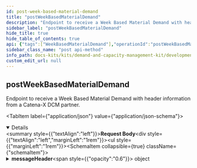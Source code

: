 ```yaml
---
id: post-week-based-material-demand
title: "postWeekBasedMaterialDemand"
description: "Endpoint to receive a Week Based Material Demand with header information from a Catena-X DCM partner."
sidebar_label: "postWeekBasedMaterialDemand"
hide_title: true
hide_table_of_contents: true
api: {"tags":["WeekBasedMaterialDemand"],"operationId":"postWeekBasedMaterialDemand","description":"Endpoint to receive a Week Based Material Demand with header information from a Catena-X DCM partner.","requestBody":{"content":{"application/json":{"schema":{"description":"An entity that combines the WeekBasedMaterialDemand with the message header data model in order to be compliant with the DCM standard for the exchange of a material demand.","type":"object","properties":{"messageHeader":{"description":"The Capacity Group ID uniquely identifies the capacity group within the business relationship between a supplier and its customer.","type":"object","properties":{"header":{"description":"Contains standardized attributes for message processing common across several use cases.","type":"object","properties":{"messageId":{"description":"Unique ID identifying the message. The purpose of the ID is to uniquely identify a single message, therefore it MUST not be reused.","type":"string","pattern":"(^[0-9a-fA-F]{8}-[0-9a-fA-F]{4}-[0-9a-fA-F]{4}-[0-9a-fA-F]{4}-[0-9a-fA-F]{12}$)|(^urn:uuid:[0-9a-fA-F]{8}-[0-9a-fA-F]{4}-[0-9a-fA-F]{4}-[0-9a-fA-F]{4}-[0-9a-fA-F]{12}$)"},"context":{"description":"Information about the context the message should be considered in.\nThe value MUST consist of two parts: an identifier of the context (e.g. business domain, etc.) followed by a version number.\nBoth the identifier and the version number MUST correspond to the content of the message.\nIf the content of a message is described by an aspect model available in the Catena-X Semantic Hub, then the unique identifier of this semantic model (e.g. urn:samm:io.catenax.<ASPECT-MODEL-NAME>:1.x.x) MUST be used as a value of the context field. This is considered the default case.\nIn all other cases the value of the context field MUST follow the pattern <domain>-<subdomain>-<object>:<[major] version> (e.g. TRACE-QM-Alert:1.x.x).\nVersioning only refers to major versions in both default and fallback cases.\nNote: The version of the message's header is specified in the version field.","type":"string"},"sentDateTime":{"description":"Time zone aware timestamp holding the date and the time the message was sent by the sending party. The value MUST be formatted according to the ISO 8601 standard","type":"string","pattern":"-?([1-9][0-9]{3,}|0[0-9]{3})-(0[1-9]|1[0-2])-(0[1-9]|[12][0-9]|3[01])T(([01][0-9]|2[0-3]):[0-5][0-9]:[0-5][0-9](\\.[0-9]+)?|(24:00:00(\\.0+)?))(Z|(\\+|-)((0[0-9]|1[0-3]):[0-5][0-9]|14:00))?"},"senderBpn":{"description":"The Business Partner Number of the sending party. The value MUST be a valid BPN. BPNA and BPNS are not allowed. Applicable constraints are defined in the corresponding standard","type":"string","pattern":"^BPNL[a-zA-Z0-9]{12}$"},"receiverBpn":{"description":"The Business Partner Number of the receiving party. The value MUST be a valid BPN. BPNA and BPNS are not allowed. Applicable constraints are defined in the corresponding standard.","type":"string","pattern":"^BPNL[a-zA-Z0-9]{12}$"},"expectedResponseBy":{"description":"Time zone aware timestamp holding the date and time by which the sending party expects a certain type of response from the receiving party. The meaning and interpretation of the fields's value are context-bound and MUST therefore be defined by any business domain or platform capability making use of it. The value MUST be formatted according to the ISO 8601 standard","type":"string","pattern":"-?([1-9][0-9]{3,}|0[0-9]{3})-(0[1-9]|1[0-2])-(0[1-9]|[12][0-9]|3[01])T(([01][0-9]|2[0-3]):[0-5][0-9]:[0-5][0-9](\\.[0-9]+)?|(24:00:00(\\.0+)?))(Z|(\\+|-)((0[0-9]|1[0-3]):[0-5][0-9]|14:00))?"},"relatedMessageId":{"description":"Unique ID identifying a message somehow related to the current one","type":"string","pattern":"(^[0-9a-fA-F]{8}-[0-9a-fA-F]{4}-[0-9a-fA-F]{4}-[0-9a-fA-F]{4}-[0-9a-fA-F]{12}$)|(^urn:uuid:[0-9a-fA-F]{8}-[0-9a-fA-F]{4}-[0-9a-fA-F]{4}-[0-9a-fA-F]{4}-[0-9a-fA-F]{12}$)"},"version":{"description":"The unique identifier of the aspect model defining the structure and the semantics of the message's header. The version number should reflect the versioning schema of aspect models in Catena-X.","type":"string","pattern":"^(0|[1-9][0-9]*).(0|[1-9][0-9]*).(0|[1-9][0-9]*)(-(0|[1-9A-Za-z-][0-9A-Za-z-]*)(.[0-9A-Za-z-]+)*)?([0-9A-Za-z-]+(.[0-9A-Za-z-]+)*)?$"}},"required":["messageId","context","sentDateTime","senderBpn","receiverBpn","version"]}},"required":["header"]},"content":{"description":"Bundles all business objects in this property.","type":"object","properties":{"informationObject":{"description":"Property to collect all transferred business objects.","type":"array","items":{"description":"The requirements of a customer towards a specific supplier for a specific material. Each material demand is unique by its Customer, Supplier and Material Number.","type":"object","properties":{"materialDemandId":{"description":"The Material Demand ID uniquely identifies the material demand within the business relationship between a customer and its supplier.","type":"string","pattern":"(^[0-9a-fA-F]{8}-[0-9a-fA-F]{4}-[0-9a-fA-F]{4}-[0-9a-fA-F]{4}-[0-9a-fA-F]{12}$)|(^urn:uuid:[0-9a-fA-F]{8}-[0-9a-fA-F]{4}-[0-9a-fA-F]{4}-[0-9a-fA-F]{4}-[0-9a-fA-F]{12}$)"},"demandSeries":{"description":"The demands for a dedicated material in a given time period of a given demand rate, distinguished by their demand location and demand category.","type":"array","items":{"description":"Encapsulates the demand series related information.","type":"object","properties":{"customerLocation":{"description":"The Business Partner Number Site (BPNS) of the site at which the customer needs the specified material for this demand series.","type":"string","pattern":"^BPNS[a-zA-Z0-9]{12}$"},"demandCategory":{"description":"Type of demand for this demand series.","type":"object","oneOf":[{"type":"object","properties":{"demandCategoryCode":{"description":"The code identifying a demand category.","type":"string","enum":["0001"]}},"required":["demandCategoryCode"]},{"type":"object","properties":{"demandCategoryCode":{"description":"The code identifying a demand category.","type":"string","enum":["A1S1"]}},"required":["demandCategoryCode"]},{"type":"object","properties":{"demandCategoryCode":{"description":"The code identifying a demand category.","type":"string","enum":["SR99"]}},"required":["demandCategoryCode"]},{"type":"object","properties":{"demandCategoryCode":{"description":"The code identifying a demand category.","type":"string","enum":["PI01"]}},"required":["demandCategoryCode"]},{"type":"object","properties":{"demandCategoryCode":{"description":"The code identifying a demand category.","type":"string","enum":["OS01"]}},"required":["demandCategoryCode"]},{"type":"object","properties":{"demandCategoryCode":{"description":"The code identifying a demand category.","type":"string","enum":["OI01"]}},"required":["demandCategoryCode"]},{"type":"object","properties":{"demandCategoryCode":{"description":"The code identifying a demand category.","type":"string","enum":["ED01"]}},"required":["demandCategoryCode"]},{"type":"object","properties":{"demandCategoryCode":{"description":"The code identifying a demand category.","type":"string","enum":["PO01"]}},"required":["demandCategoryCode"]}]},"demands":{"description":"A time series with a specified demand rate along a given time period to describe the demand values for this demand series.","type":"array","items":{"description":"A single demand for a given point in time according to the demand rate.","type":"object","properties":{"demand":{"description":" Quantity of materials required in the specified point in time according specified demand rate. This demand should be as close as possible to demand that is derived from the actual production program.","type":"number","maximum":1000000000000000000,"exclusiveMaximum":false,"minimum":0,"exclusiveMinimum":false},"pointInTime":{"description":"Defines the start of the demand rate as a point in time. The point in time must be interpreted according to the demand rate.","type":"string","format":"date"}},"required":["demand","pointInTime"]},"uniqueItems":true},"expectedSupplierLocation":{"description":"The Business Partner Number Site (BPNS) of the site from where the customer expects the supplier to fulfill the demands of the demand series. The value is used for informational purposes only and is therefore not binding for the supplier.","type":"string","pattern":"^BPNS[a-zA-Z0-9]{12}$"}},"required":["customerLocation","demandCategory","demands"]},"uniqueItems":true},"customer":{"description":"The Business Partner Number Legal Entity (BPNL) of the party requesting materials from a supplier.","type":"string","pattern":"^BPNL[a-zA-Z0-9]{12}$"},"supplier":{"description":"The Business Partner Number Legal Entity (BPNL) of the party providing materials to a customer.","type":"string","pattern":"^BPNL[a-zA-Z0-9]{12}$"},"unitOfMeasure":{"description":"Unit of measurement for demand quantities.","type":"string","pattern":"[a-zA-Z]*:[a-zA-Z]+","enum":["unit:piece","unit:set","unit:pair","unit:page","unit:cycle","unit:kilowattHour","unit:gram","unit:kilogram","unit:tonneMetricTon","unit:tonUsOrShortTonUkorus","unit:ounceAvoirdupois","unit:pound","unit:metre","unit:centimetre","unit:kilometre","unit:inch","unit:foot","unit:yard","unit:squareCentimetre","unit:squareMetre","unit:squareInch","unit:squareFoot","unit:squareYard","unit:cubicCentimetre","unit:cubicMetre","unit:cubicInch","unit:cubicFoot","unit:cubicYard","unit:litre","unit:millilitre","unit:hectolitre","unit:secondUnitOfTime","unit:minuteUnitOfTime","unit:hourUnitOfTime","unit:day"]},"materialNumberCustomer":{"description":"Material identifier as assigned by customer. This material number identifies the material (as planned) in customer's database. Must be unique for each Material Demand in the customer-supplier relationship.","type":"string"},"materialNumberSupplier":{"description":"Material identifier as assigned by supplier. This material number identifies the material (as planned) in supplier's database.","type":"string"},"materialDescriptionCustomer":{"description":"Description of the material.","type":"string"},"changedAt":{"description":"Point in time when the content (any property according to the data model) of the material demand was changed, at the customer, either by a human user or an automated process.","type":"string","format":"date-time"},"materialGlobalAssetId":{"description":"Identifier used uniquely to identify part type twin.","type":"string","pattern":"(^[0-9a-fA-F]{8}-[0-9a-fA-F]{4}-[0-9a-fA-F]{4}-[0-9a-fA-F]{4}-[0-9a-fA-F]{12}$)|(^urn:uuid:[0-9a-fA-F]{8}-[0-9a-fA-F]{4}-[0-9a-fA-F]{4}-[0-9a-fA-F]{4}-[0-9a-fA-F]{12}$)"},"unitOfMeasureIsOmitted":{"description":"Explicit indicator of whether the unit of measure is left out of the payload intentionally. If \"true\" it means the sending application sends demand values without unit of measure intentionally and the unit of measure MUST NOT be contained in the payload. If \"false\" a unit of measure MUST be supplied.","type":"boolean"},"materialDemandIsInactive":{"description":"Indicates that this material demand is currently not in use/maintained by the supplier.","type":"boolean"}},"required":["materialDemandId","demandSeries","customer","supplier","materialNumberCustomer","materialDescriptionCustomer","changedAt","unitOfMeasureIsOmitted","materialDemandIsInactive"]},"uniqueItems":true}}}}}}}},"responses":{"200":{"description":"OK"},"201":{"description":"Created"},"400":{"description":"Bad request"},"401":{"description":"Unauthorized"},"403":{"description":"Forbidden"},"405":{"description":"Method not allowed"},"422":{"description":"Unprocessable Entity"},"503":{"description":"Service Unavailable"}},"method":"post","path":"/internal-dcm-application-week-based-material-demand-post-endpoint","jsonRequestBodyExample":{"messageHeader":{"header":{"messageId":"string","context":"string","sentDateTime":"string","senderBpn":"string","receiverBpn":"string","expectedResponseBy":"string","relatedMessageId":"string","version":"string"}},"content":{"informationObject":[{"materialDemandId":"string","demandSeries":[{"customerLocation":"string","demandCategory":{"demandCategoryCode":"0001"},"demands":[{"demand":0,"pointInTime":"2024-07-08"}],"expectedSupplierLocation":"string"}],"customer":"string","supplier":"string","unitOfMeasure":"unit:piece","materialNumberCustomer":"string","materialNumberSupplier":"string","materialDescriptionCustomer":"string","changedAt":"2024-07-08","materialGlobalAssetId":"string","unitOfMeasureIsOmitted":true,"materialDemandIsInactive":true}]}},"info":{"title":"Catena-X DCM Week Based Material Demand","description":"Open API documentation for the Catena-X DCM Week Based Material Demand","version":"3.0.0"},"postman":{"name":"post Week Based Material Demand","description":{"content":"Endpoint to receive a Week Based Material Demand with header information from a Catena-X DCM partner.","type":"text/plain"},"url":{"path":["internal-dcm-application-week-based-material-demand-post-endpoint"],"host":["{{baseUrl}}"],"query":[],"variable":[]},"header":[{"key":"Content-Type","value":"application/json"}],"method":"POST","body":{"mode":"raw","raw":"\"\"","options":{"raw":{"language":"json"}}}}}
sidebar_class_name: "post api-method"
info_path: docs-kits/kits/demand-and-capacity-management-kit/development-view/plugin-generated-material-demand-api/catena-x-dcm-week-based-material-demand
custom_edit_url: null
---
```



## postWeekBasedMaterialDemand



Endpoint to receive a Week Based Material Demand with header information from a Catena-X DCM partner.

<MimeTabs><TabItem label={"application/json"} value={"application/json-schema"}><details style={{}} data-collapsed={false} open={true}><summary style={{"textAlign":"left"}}><strong>Request Body</strong></summary><div style={{"textAlign":"left","marginLeft":"1rem"}}></div><ul style={{"marginLeft":"1rem"}}><SchemaItem collapsible={true} className={"schemaItem"}><details style={{}}><summary style={{}}><strong>messageHeader</strong><span style={{"opacity":"0.6"}}> object</span></summary><div style={{"marginLeft":"1rem"}}><div style={{"marginTop":".5rem","marginBottom":".5rem"}}>

The Capacity Group ID uniquely identifies the capacity group within the business relationship between a supplier and its customer.

</div><SchemaItem collapsible={true} className={"schemaItem"}><details style={{}}><summary style={{}}><strong>header</strong><span style={{"opacity":"0.6"}}> object</span><strong style={{"fontSize":"var(--ifm-code-font-size)","color":"var(--openapi-required)"}}> required</strong></summary><div style={{"marginLeft":"1rem"}}><div style={{"marginTop":".5rem","marginBottom":".5rem"}}>

Contains standardized attributes for message processing common across several use cases.

</div><SchemaItem collapsible={false} name={"messageId"} required={true} deprecated={undefined} schemaDescription={"Unique ID identifying the message. The purpose of the ID is to uniquely identify a single message, therefore it MUST not be reused."} schemaName={"string"} qualifierMessage={"**Possible values:** Value must match regular expression `(^[0-9a-fA-F]{8}-[0-9a-fA-F]{4}-[0-9a-fA-F]{4}-[0-9a-fA-F]{4}-[0-9a-fA-F]{12}$)|(^urn:uuid:[0-9a-fA-F]{8}-[0-9a-fA-F]{4}-[0-9a-fA-F]{4}-[0-9a-fA-F]{4}-[0-9a-fA-F]{12}$)`"} defaultValue={undefined}></SchemaItem><SchemaItem collapsible={false} name={"context"} required={true} deprecated={undefined} schemaDescription={"Information about the context the message should be considered in.\nThe value MUST consist of two parts: an identifier of the context (e.g. business domain, etc.) followed by a version number.\nBoth the identifier and the version number MUST correspond to the content of the message.\nIf the content of a message is described by an aspect model available in the Catena-X Semantic Hub, then the unique identifier of this semantic model (e.g. urn:samm:io.catenax.<ASPECT-MODEL-NAME>:1.x.x) MUST be used as a value of the context field. This is considered the default case.\nIn all other cases the value of the context field MUST follow the pattern <domain>-<subdomain>-<object>:<[major] version> (e.g. TRACE-QM-Alert:1.x.x).\nVersioning only refers to major versions in both default and fallback cases.\nNote: The version of the message's header is specified in the version field."} schemaName={"string"} qualifierMessage={undefined} defaultValue={undefined}></SchemaItem><SchemaItem collapsible={false} name={"sentDateTime"} required={true} deprecated={undefined} schemaDescription={"Time zone aware timestamp holding the date and the time the message was sent by the sending party. The value MUST be formatted according to the ISO 8601 standard"} schemaName={"string"} qualifierMessage={"**Possible values:** Value must match regular expression `-?([1-9][0-9]{3,}|0[0-9]{3})-(0[1-9]|1[0-2])-(0[1-9]|[12][0-9]|3[01])T(([01][0-9]|2[0-3]):[0-5][0-9]:[0-5][0-9](\\.[0-9]+)?|(24:00:00(\\.0+)?))(Z|(\\+|-)((0[0-9]|1[0-3]):[0-5][0-9]|14:00))?`"} defaultValue={undefined}></SchemaItem><SchemaItem collapsible={false} name={"senderBpn"} required={true} deprecated={undefined} schemaDescription={"The Business Partner Number of the sending party. The value MUST be a valid BPN. BPNA and BPNS are not allowed. Applicable constraints are defined in the corresponding standard"} schemaName={"string"} qualifierMessage={"**Possible values:** Value must match regular expression `^BPNL[a-zA-Z0-9]{12}$`"} defaultValue={undefined}></SchemaItem><SchemaItem collapsible={false} name={"receiverBpn"} required={true} deprecated={undefined} schemaDescription={"The Business Partner Number of the receiving party. The value MUST be a valid BPN. BPNA and BPNS are not allowed. Applicable constraints are defined in the corresponding standard."} schemaName={"string"} qualifierMessage={"**Possible values:** Value must match regular expression `^BPNL[a-zA-Z0-9]{12}$`"} defaultValue={undefined}></SchemaItem><SchemaItem collapsible={false} name={"expectedResponseBy"} required={false} deprecated={undefined} schemaDescription={"Time zone aware timestamp holding the date and time by which the sending party expects a certain type of response from the receiving party. The meaning and interpretation of the fields's value are context-bound and MUST therefore be defined by any business domain or platform capability making use of it. The value MUST be formatted according to the ISO 8601 standard"} schemaName={"string"} qualifierMessage={"**Possible values:** Value must match regular expression `-?([1-9][0-9]{3,}|0[0-9]{3})-(0[1-9]|1[0-2])-(0[1-9]|[12][0-9]|3[01])T(([01][0-9]|2[0-3]):[0-5][0-9]:[0-5][0-9](\\.[0-9]+)?|(24:00:00(\\.0+)?))(Z|(\\+|-)((0[0-9]|1[0-3]):[0-5][0-9]|14:00))?`"} defaultValue={undefined}></SchemaItem><SchemaItem collapsible={false} name={"relatedMessageId"} required={false} deprecated={undefined} schemaDescription={"Unique ID identifying a message somehow related to the current one"} schemaName={"string"} qualifierMessage={"**Possible values:** Value must match regular expression `(^[0-9a-fA-F]{8}-[0-9a-fA-F]{4}-[0-9a-fA-F]{4}-[0-9a-fA-F]{4}-[0-9a-fA-F]{12}$)|(^urn:uuid:[0-9a-fA-F]{8}-[0-9a-fA-F]{4}-[0-9a-fA-F]{4}-[0-9a-fA-F]{4}-[0-9a-fA-F]{12}$)`"} defaultValue={undefined}></SchemaItem><SchemaItem collapsible={false} name={"version"} required={true} deprecated={undefined} schemaDescription={"The unique identifier of the aspect model defining the structure and the semantics of the message's header. The version number should reflect the versioning schema of aspect models in Catena-X."} schemaName={"string"} qualifierMessage={"**Possible values:** Value must match regular expression `^(0|[1-9][0-9]*).(0|[1-9][0-9]*).(0|[1-9][0-9]*)(-(0|[1-9A-Za-z-][0-9A-Za-z-]*)(.[0-9A-Za-z-]+)*)?([0-9A-Za-z-]+(.[0-9A-Za-z-]+)*)?$`"} defaultValue={undefined}></SchemaItem></div></details></SchemaItem></div></details></SchemaItem><SchemaItem collapsible={true} className={"schemaItem"}><details style={{}}><summary style={{}}><strong>content</strong><span style={{"opacity":"0.6"}}> object</span></summary><div style={{"marginLeft":"1rem"}}><div style={{"marginTop":".5rem","marginBottom":".5rem"}}>

Bundles all business objects in this property.

</div><SchemaItem collapsible={true} className={"schemaItem"}><details style={{}}><summary style={{}}><strong>informationObject</strong><span style={{"opacity":"0.6"}}> object[]</span></summary><div style={{"marginLeft":"1rem"}}><div style={{"marginTop":".5rem","marginBottom":".5rem"}}>

Property to collect all transferred business objects.

</div><SchemaItem collapsible={false} name={"materialDemandId"} required={true} deprecated={undefined} schemaDescription={"The Material Demand ID uniquely identifies the material demand within the business relationship between a customer and its supplier."} schemaName={"string"} qualifierMessage={"**Possible values:** Value must match regular expression `(^[0-9a-fA-F]{8}-[0-9a-fA-F]{4}-[0-9a-fA-F]{4}-[0-9a-fA-F]{4}-[0-9a-fA-F]{12}$)|(^urn:uuid:[0-9a-fA-F]{8}-[0-9a-fA-F]{4}-[0-9a-fA-F]{4}-[0-9a-fA-F]{4}-[0-9a-fA-F]{12}$)`"} defaultValue={undefined}></SchemaItem><SchemaItem collapsible={true} className={"schemaItem"}><details style={{}}><summary style={{}}><strong>demandSeries</strong><span style={{"opacity":"0.6"}}> object[]</span><strong style={{"fontSize":"var(--ifm-code-font-size)","color":"var(--openapi-required)"}}> required</strong></summary><div style={{"marginLeft":"1rem"}}><div style={{"marginTop":".5rem","marginBottom":".5rem"}}>

The demands for a dedicated material in a given time period of a given demand rate, distinguished by their demand location and demand category.

</div><SchemaItem collapsible={false} name={"customerLocation"} required={true} deprecated={undefined} schemaDescription={"The Business Partner Number Site (BPNS) of the site at which the customer needs the specified material for this demand series."} schemaName={"string"} qualifierMessage={"**Possible values:** Value must match regular expression `^BPNS[a-zA-Z0-9]{12}$`"} defaultValue={undefined}></SchemaItem><SchemaItem collapsible={true} className={"schemaItem"}><details style={{}}><summary style={{}}><strong>demandCategory</strong><span style={{"opacity":"0.6"}}> object</span><strong style={{"fontSize":"var(--ifm-code-font-size)","color":"var(--openapi-required)"}}> required</strong></summary><div style={{"marginLeft":"1rem"}}><div style={{"marginTop":".5rem","marginBottom":".5rem"}}>

Type of demand for this demand series.

</div><div><div><span className={"badge badge--info"}>oneOf</span><SchemaTabs><TabItem label={"MOD1"} value={"0-item-properties"}><SchemaItem collapsible={false} name={"demandCategoryCode"} required={true} deprecated={undefined} schemaDescription={"The code identifying a demand category."} schemaName={"string"} qualifierMessage={"**Possible values:** [`0001`]"} defaultValue={undefined}></SchemaItem></TabItem><TabItem label={"MOD2"} value={"1-item-properties"}><SchemaItem collapsible={false} name={"demandCategoryCode"} required={true} deprecated={undefined} schemaDescription={"The code identifying a demand category."} schemaName={"string"} qualifierMessage={"**Possible values:** [`A1S1`]"} defaultValue={undefined}></SchemaItem></TabItem><TabItem label={"MOD3"} value={"2-item-properties"}><SchemaItem collapsible={false} name={"demandCategoryCode"} required={true} deprecated={undefined} schemaDescription={"The code identifying a demand category."} schemaName={"string"} qualifierMessage={"**Possible values:** [`SR99`]"} defaultValue={undefined}></SchemaItem></TabItem><TabItem label={"MOD4"} value={"3-item-properties"}><SchemaItem collapsible={false} name={"demandCategoryCode"} required={true} deprecated={undefined} schemaDescription={"The code identifying a demand category."} schemaName={"string"} qualifierMessage={"**Possible values:** [`PI01`]"} defaultValue={undefined}></SchemaItem></TabItem><TabItem label={"MOD5"} value={"4-item-properties"}><SchemaItem collapsible={false} name={"demandCategoryCode"} required={true} deprecated={undefined} schemaDescription={"The code identifying a demand category."} schemaName={"string"} qualifierMessage={"**Possible values:** [`OS01`]"} defaultValue={undefined}></SchemaItem></TabItem><TabItem label={"MOD6"} value={"5-item-properties"}><SchemaItem collapsible={false} name={"demandCategoryCode"} required={true} deprecated={undefined} schemaDescription={"The code identifying a demand category."} schemaName={"string"} qualifierMessage={"**Possible values:** [`OI01`]"} defaultValue={undefined}></SchemaItem></TabItem><TabItem label={"MOD7"} value={"6-item-properties"}><SchemaItem collapsible={false} name={"demandCategoryCode"} required={true} deprecated={undefined} schemaDescription={"The code identifying a demand category."} schemaName={"string"} qualifierMessage={"**Possible values:** [`ED01`]"} defaultValue={undefined}></SchemaItem></TabItem><TabItem label={"MOD8"} value={"7-item-properties"}><SchemaItem collapsible={false} name={"demandCategoryCode"} required={true} deprecated={undefined} schemaDescription={"The code identifying a demand category."} schemaName={"string"} qualifierMessage={"**Possible values:** [`PO01`]"} defaultValue={undefined}></SchemaItem></TabItem></SchemaTabs></div></div></div></details></SchemaItem><SchemaItem collapsible={true} className={"schemaItem"}><details style={{}}><summary style={{}}><strong>demands</strong><span style={{"opacity":"0.6"}}> object[]</span><strong style={{"fontSize":"var(--ifm-code-font-size)","color":"var(--openapi-required)"}}> required</strong></summary><div style={{"marginLeft":"1rem"}}><div style={{"marginTop":".5rem","marginBottom":".5rem"}}>

A time series with a specified demand rate along a given time period to describe the demand values for this demand series.

</div><SchemaItem collapsible={false} name={"demand"} required={true} deprecated={undefined} schemaDescription={" Quantity of materials required in the specified point in time according specified demand rate. This demand should be as close as possible to demand that is derived from the actual production program."} schemaName={"number"} qualifierMessage={"**Possible values:** `<= 1000000000000000000`"} defaultValue={undefined}></SchemaItem><SchemaItem collapsible={false} name={"pointInTime"} required={true} deprecated={undefined} schemaDescription={"Defines the start of the demand rate as a point in time. The point in time must be interpreted according to the demand rate."} schemaName={"date"} qualifierMessage={undefined} defaultValue={undefined}></SchemaItem></div></details></SchemaItem><SchemaItem collapsible={false} name={"expectedSupplierLocation"} required={false} deprecated={undefined} schemaDescription={"The Business Partner Number Site (BPNS) of the site from where the customer expects the supplier to fulfill the demands of the demand series. The value is used for informational purposes only and is therefore not binding for the supplier."} schemaName={"string"} qualifierMessage={"**Possible values:** Value must match regular expression `^BPNS[a-zA-Z0-9]{12}$`"} defaultValue={undefined}></SchemaItem></div></details></SchemaItem><SchemaItem collapsible={false} name={"customer"} required={true} deprecated={undefined} schemaDescription={"The Business Partner Number Legal Entity (BPNL) of the party requesting materials from a supplier."} schemaName={"string"} qualifierMessage={"**Possible values:** Value must match regular expression `^BPNL[a-zA-Z0-9]{12}$`"} defaultValue={undefined}></SchemaItem><SchemaItem collapsible={false} name={"supplier"} required={true} deprecated={undefined} schemaDescription={"The Business Partner Number Legal Entity (BPNL) of the party providing materials to a customer."} schemaName={"string"} qualifierMessage={"**Possible values:** Value must match regular expression `^BPNL[a-zA-Z0-9]{12}$`"} defaultValue={undefined}></SchemaItem><SchemaItem collapsible={false} name={"unitOfMeasure"} required={false} deprecated={undefined} schemaDescription={"Unit of measurement for demand quantities."} schemaName={"string"} qualifierMessage={"**Possible values:** Value must match regular expression `[a-zA-Z]*:[a-zA-Z]+`, [`unit:piece`, `unit:set`, `unit:pair`, `unit:page`, `unit:cycle`, `unit:kilowattHour`, `unit:gram`, `unit:kilogram`, `unit:tonneMetricTon`, `unit:tonUsOrShortTonUkorus`, `unit:ounceAvoirdupois`, `unit:pound`, `unit:metre`, `unit:centimetre`, `unit:kilometre`, `unit:inch`, `unit:foot`, `unit:yard`, `unit:squareCentimetre`, `unit:squareMetre`, `unit:squareInch`, `unit:squareFoot`, `unit:squareYard`, `unit:cubicCentimetre`, `unit:cubicMetre`, `unit:cubicInch`, `unit:cubicFoot`, `unit:cubicYard`, `unit:litre`, `unit:millilitre`, `unit:hectolitre`, `unit:secondUnitOfTime`, `unit:minuteUnitOfTime`, `unit:hourUnitOfTime`, `unit:day`]"} defaultValue={undefined}></SchemaItem><SchemaItem collapsible={false} name={"materialNumberCustomer"} required={true} deprecated={undefined} schemaDescription={"Material identifier as assigned by customer. This material number identifies the material (as planned) in customer's database. Must be unique for each Material Demand in the customer-supplier relationship."} schemaName={"string"} qualifierMessage={undefined} defaultValue={undefined}></SchemaItem><SchemaItem collapsible={false} name={"materialNumberSupplier"} required={false} deprecated={undefined} schemaDescription={"Material identifier as assigned by supplier. This material number identifies the material (as planned) in supplier's database."} schemaName={"string"} qualifierMessage={undefined} defaultValue={undefined}></SchemaItem><SchemaItem collapsible={false} name={"materialDescriptionCustomer"} required={true} deprecated={undefined} schemaDescription={"Description of the material."} schemaName={"string"} qualifierMessage={undefined} defaultValue={undefined}></SchemaItem><SchemaItem collapsible={false} name={"changedAt"} required={true} deprecated={undefined} schemaDescription={"Point in time when the content (any property according to the data model) of the material demand was changed, at the customer, either by a human user or an automated process."} schemaName={"date-time"} qualifierMessage={undefined} defaultValue={undefined}></SchemaItem><SchemaItem collapsible={false} name={"materialGlobalAssetId"} required={false} deprecated={undefined} schemaDescription={"Identifier used uniquely to identify part type twin."} schemaName={"string"} qualifierMessage={"**Possible values:** Value must match regular expression `(^[0-9a-fA-F]{8}-[0-9a-fA-F]{4}-[0-9a-fA-F]{4}-[0-9a-fA-F]{4}-[0-9a-fA-F]{12}$)|(^urn:uuid:[0-9a-fA-F]{8}-[0-9a-fA-F]{4}-[0-9a-fA-F]{4}-[0-9a-fA-F]{4}-[0-9a-fA-F]{12}$)`"} defaultValue={undefined}></SchemaItem><SchemaItem collapsible={false} name={"unitOfMeasureIsOmitted"} required={true} deprecated={undefined} schemaDescription={"Explicit indicator of whether the unit of measure is left out of the payload intentionally. If \"true\" it means the sending application sends demand values without unit of measure intentionally and the unit of measure MUST NOT be contained in the payload. If \"false\" a unit of measure MUST be supplied."} schemaName={"boolean"} qualifierMessage={undefined} defaultValue={undefined}></SchemaItem><SchemaItem collapsible={false} name={"materialDemandIsInactive"} required={true} deprecated={undefined} schemaDescription={"Indicates that this material demand is currently not in use/maintained by the supplier."} schemaName={"boolean"} qualifierMessage={undefined} defaultValue={undefined}></SchemaItem></div></details></SchemaItem></div></details></SchemaItem></ul></details></TabItem></MimeTabs><div><ApiTabs><TabItem label={"200"} value={"200"}><div>

OK

</div><div></div></TabItem><TabItem label={"201"} value={"201"}><div>

Created

</div><div></div></TabItem><TabItem label={"400"} value={"400"}><div>

Bad request

</div><div></div></TabItem><TabItem label={"401"} value={"401"}><div>

Unauthorized

</div><div></div></TabItem><TabItem label={"403"} value={"403"}><div>

Forbidden

</div><div></div></TabItem><TabItem label={"405"} value={"405"}><div>

Method not allowed

</div><div></div></TabItem><TabItem label={"422"} value={"422"}><div>

Unprocessable Entity

</div><div></div></TabItem><TabItem label={"503"} value={"503"}><div>

Service Unavailable

</div><div></div></TabItem></ApiTabs></div>
      